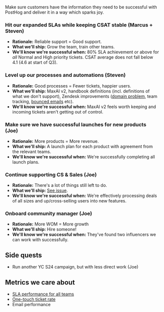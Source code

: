 Make sure customers have the information they need to be successful with PostHog and deliver it in a way which sparks joy.

### Hit our expanded SLAs while keeping CSAT stable (Marcus + Steven)
- **Rationale:** Reliable support = Good support.
- **What we'll ship:** Grow the team, train other teams. 
- **We'll know we're successful when:** 80% SLA achievement or above for _all_ Normal and High priority tickets. CSAT average does not fall below 4.1 (4.6 at start of Q3).

### Level up our processes and automations (Steven)
- **Rationale:** Good processes = Fewer tickets, happier users.
- **What we'll ship:** MaxAI v2, handbook definitions (incl. definitions of what we don't support), Zendesk improvements ([domain problem](https://github.com/PostHog/meta/issues/201), team tracking, [bounced emails](https://github.com/PostHog/company-internal/issues/1324) etc).
- **We'll know we're successful when:** MaxAI v2 feels worth keeping and incoming tickets aren't getting out of control.

### Make sure we have successful launches for new products (Joe)
- **Rationale:** More products = More revenue. 
- **What we'll ship:** A launch plan for each product with agreement from the relevant teams.
- **We'll know we're successful when:** We're successfully completing all launch plans.

### Continue supporting CS & Sales (Joe)
- **Rationale:** There's a lot of things still left to do.
- **What we'll ship:** [See issue](https://github.com/PostHog/meta/issues/193).
- **We'll know we're successful when:** We're effectively processing deals of all sizes and up/cross-selling users into new features.

### Onboard community manager (Joe)
- **Rationale:** More WOM = More growth
- **What we'll ship:** Hire someone!
- **We'll know we're successful when:** They've found two influencers we can work with successfully.

## Side quests
- Run another YC S24 campaign, but with less direct work (Joe)

## Metrics we care about
- [SLA performance for all teams](https://posthoghelp.zendesk.com/explore/dashboard/4582AA201FBA169201131FB08B5FA60F92E98F6A4FCBBB6869A888ABA354A47C)
- [One-touch ticket rate](https://posthoghelp.zendesk.com/explore/dashboard/4582AA201FBA169201131FB08B5FA60F92E98F6A4FCBBB6869A888ABA354A47C)
- Email performance



